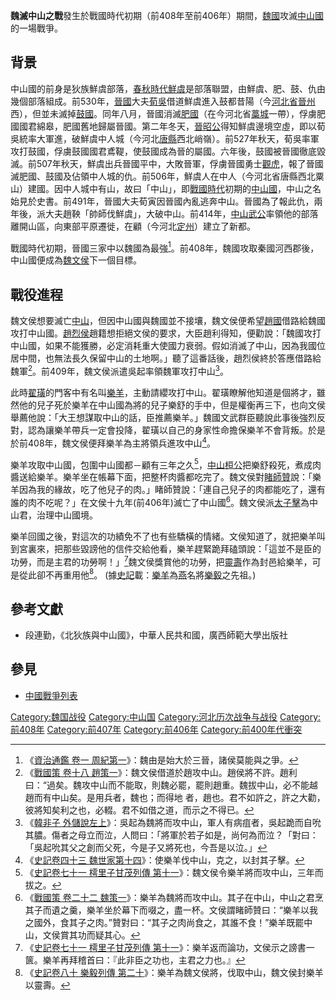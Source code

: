{{Infobox Military Conflict
|conflict=魏滅中山之戰
|partof=
|date=前408年－前406年
|place=[[中山國|中山國]]國都顧(今[[河北省|河北省]][[定州市|定州市]])
|result=中山國滅亡
|combatant1=[[魏国_(战国)|魏國]]
|combatant2=[[中山國|中山國]]
|commander1=[[樂羊|樂羊]]
|commander2=[[中山桓公|中山桓公]]
|strength1=不詳
|strength2=不詳
|casualties1=不詳
|casualties2=不詳
}}
'''魏滅中山之戰'''發生於戰國時代初期（前408年至前406年）期間，[[魏国_(战国)|魏國]]攻滅[[中山國|中山國]]的一場戰爭。

==背景==
中山國的前身是狄族鮮虞部落，[[春秋時代|春秋時代]][[鮮虞|鮮虞]]是部落聯盟，由鮮虞、肥、鼓、仇由幾個部落組成。前530年，[[晉國|晉國]]大夫[[荀吳|荀吳]]借道鮮虞進入鼓都昔陽（今[[河北省|河北省]][[晉州|晉州]]西），但並未滅掉[[鼓國|鼓國]]。同年八月，晉國消滅[[肥國|肥國]]（在今河北省[[藁城|藁城]]一帶），俘虜肥國國君綿皋，肥國舊地歸屬晉國。第二年冬天，[[晉昭公|晉昭公]]得知鮮虞邊境空虛，即以荀吳統率大軍進，破鮮虞中人城（今河北[[唐縣|唐縣]]西北峭嶺）。前527年秋天，荀吳率軍攻打鼓國，俘虜鼓國國君鳶鞮，使鼓國成為晉的屬國。六年後，鼓國被晉國徹底毀滅。前507年秋天，鮮虞出兵晉國平中，大敗晉軍，俘虜晉國勇士[[觀虎|觀虎]]，報了晉國滅肥國、鼓國及佔領中人城的仇。前506年，鮮虞人在中人（今河北省唐縣西北粟山）建國。因中人城中有山，故曰「中山」，即[[戰國時代|戰國時代]]初期的[[中山國|中山國]]，中山之名始見於史書。前491年，晉國大夫荀寅因晉國內亂逃奔中山。晉國為了報此仇，兩年後，派大夫趙鞅「帥師伐鮮虞」，大破中山。前414年，[[中山武公|中山武公]]率領他的部落離開山區，向東部平原遷徙，在顧（今河北[[定州|定州]]）建立了新都。

戰國時代初期，晉國三家中以魏國為最強<ref>《[[s:資治通鑑/卷001|資治通鑑 卷一 周紀第一]]》：魏由是始大於三晉​​，諸侯莫能與之爭。</ref>。前408年，魏國攻取秦國河西郡後，中山國便成為[[魏文侯|魏文侯]]下一個目標。

==戰役進程==

魏文侯想要滅亡[[中山國|中山]]，但因中山國與魏國並不接壤，魏文侯便希望[[趙國|趙國]]借路給魏國攻打中山國。[[趙烈侯|趙烈侯]]趙籍想拒絕文侯的要求，大臣趙利得知，便勸說：「魏國攻打中山國，如果不能獲勝，必定消耗重大使國力衰弱。假如消滅了中山，因為我國位居中間，也無法長久保留中山的土地啊。」聽了這番話後，趙烈侯終於答應借路給魏軍<ref>《[[s:戰國策/卷18|戰國策 卷十八 趙策一]]》：魏文侯借道於趙攻中山。趙侯將不許。趙利曰：“過矣。魏攻中山而不能取，則魏必罷，罷則趙重。魏拔中山，必不能越趙而有中山矣。是用兵者，魏也；而得地 者，趙也。君不如許之，許之大勸，彼將知矣利之也，必輟。君不如借之道，而示之不得已。</ref>。前409年，魏文侯派遣吳起率領魏軍攻打中山<ref>《[[s:韓非子/外儲說左上|韓非子 外儲說左上]]》：吳起為魏將而攻中山，軍人有病疽者，吳起跪而自吮其膿。傷者之母立而泣，人問曰：「將軍於若子如是，尚何為而泣？「對曰：「吳起吮其父之創而父死，今是子又將死也，今吾是以泣。」</ref>。

此時[[翟璜|翟璜]]的門客中有名叫[[樂羊|樂羊]]，主動請纓攻打中山。翟璜瞭解他知道是個將才，雖然他的兒子死於樂羊在中山國為將的兒子樂舒的手中，但是權衡再三下，也向文侯舉薦他說：「大王想謀取中山的話，臣推薦樂羊。」魏國文武群臣聽說此事後強烈反對，認為讓樂羊帶兵一定會投降，翟璜以自己的身家性命擔保樂羊不會背叛。於是於前408年，魏文侯便拜樂羊為主將領兵進攻中山<ref>《[[s:史記/卷043|史記卷四十三 魏世家第十四]]》：使樂羊伐中山，克之，以封其子擊。</ref>。

樂羊攻取中山國，包圍中山國都－顧有三年之久<ref>《[[s:史記/卷071|史記卷七十一 樗里子甘茂列傳 第十一]]》：魏文侯令樂羊將而攻中山，三年而拔之。</ref>，[[中山桓公|中山桓公]]把樂舒殺死，煮成肉醬送給樂羊。樂羊坐在帳幕下面，把整杯肉醬都吃完了。魏文侯對[[睹師贊|睹師贊]]說：「樂羊因為我的緣故，吃了他兒子的肉。」睹師贊說：「連自己兒子的肉都能吃了，還有誰的肉不吃呢？」在文侯十九年(前406年)滅亡了中山國<ref>《[[s:戰國策/卷22|戰國策 卷二十二 魏策一]]》：樂羊為魏將而攻中山。其子在中山，中山之君烹其子而遺之羹，樂羊坐於幕下而啜之，盡一杯。文侯謂睹師贊曰：“樂羊以我之國外，食其子之肉。”贊對曰：“其子之肉尚食之，其誰不食！”樂羊既罷中山，文侯賞其功而疑其心。</ref>。魏文侯派[[魏武侯|太子擊]]為中山君，治理中山國境。

樂羊回國之後，對這次的功績免不了也有些驕橫的情緒。文侯知道了，就把樂羊叫到宮裏來，把那些毀謗他的信件交給他看，樂羊趕緊跪拜磕頭說：「這並不是臣的功勞，而是主君的功勞啊！」<ref>《[[s:史記/卷071|史記卷七十一 樗里子甘茂列傳 第十一]]》：樂羊返而論功，文侯示之謗書一篋。樂羊再拜稽首曰：『此非臣之功也，主君之力也。』</ref>魏文侯獎賞他的功勞，把[[靈壽|靈壽]]作為封邑給樂羊，可是從此卻不再重用他<ref>《[[s:史記/卷080|史記卷八十 樂毅列傳 第二十]]》：樂羊為魏文侯將，伐取中山，魏文侯封樂羊以靈壽。</ref>。
(據[[史記|史記]]載：[[樂羊|樂羊]]為[[燕|燕]]名將[[樂毅|樂毅]]之先祖。)

== 參考文獻==
{{reflist}}
*段連勤，《北狄族與中山國》，中華人民共和國，廣西師範大學出版社

==參見==
*[[中國戰爭列表|中國戰爭列表]]

{{戰國歷史事件}}

[[Category:魏国战役|Category:魏国战役]]
[[Category:中山国|Category:中山国]]
[[Category:河北历次战争与战役|Category:河北历次战争与战役]]
[[Category:前408年|Category:前408年]]
[[Category:前407年|Category:前407年]]
[[Category:前406年|Category:前406年]]
[[Category:前400年代衝突|Category:前400年代衝突]]
